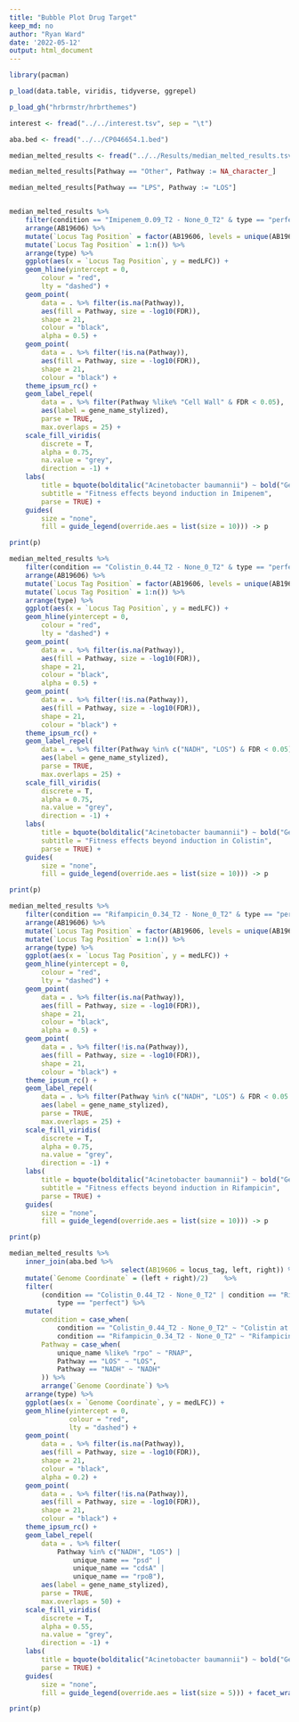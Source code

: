 ```yaml
---
title: "Bubble Plot Drug Target"
keep_md: no
author: "Ryan Ward"
date: '2022-05-12'
output: html_document
---
```

```r
library(pacman)

p_load(data.table, viridis, tidyverse, ggrepel)

p_load_gh("hrbrmstr/hrbrthemes")

interest <- fread("../../interest.tsv", sep = "\t")

aba.bed <- fread("../../CP046654.1.bed")

median_melted_results <- fread("../../Results/median_melted_results.tsv.gz")

median_melted_results[Pathway == "Other", Pathway := NA_character_]

median_melted_results[Pathway == "LPS", Pathway := "LOS"]


median_melted_results %>% 
	filter(condition == "Imipenem_0.09_T2 - None_0_T2" & type == "perfect") %>% 
	arrange(AB19606) %>% 
	mutate(`Locus Tag Position` = factor(AB19606, levels = unique(AB19606))) %>% 
	mutate(`Locus Tag Position` = 1:n()) %>% 
	arrange(type) %>% 
	ggplot(aes(x = `Locus Tag Position`, y = medLFC)) +
	geom_hline(yintercept = 0,
		colour = "red",
		lty = "dashed") +
	geom_point(
		data = . %>% filter(is.na(Pathway)), 
		aes(fill = Pathway, size = -log10(FDR)),
		shape = 21,
		colour = "black",
		alpha = 0.5) + 
	geom_point(
		data = . %>% filter(!is.na(Pathway)), 
		aes(fill = Pathway, size = -log10(FDR)),
		shape = 21,
		colour = "black") + 
	theme_ipsum_rc() + 
	geom_label_repel(
		data = . %>% filter(Pathway %like% "Cell Wall" & FDR < 0.05), 
		aes(label = gene_name_stylized), 
		parse = TRUE,
		max.overlaps = 25) + 
	scale_fill_viridis(
		discrete = T,
		alpha = 0.75,
		na.value = "grey", 
		direction = -1) +
	labs(
		title = bquote(bolditalic("Acinetobacter baumannii") ~ bold("Gene Sensitivity by Pathway")), 
		subtitle = "Fitness effects beyond induction in Imipenem",
		parse = TRUE) +
	guides(
		size = "none",
		fill = guide_legend(override.aes = list(size = 10))) -> p

print(p)

```

```r

median_melted_results %>% 
	filter(condition == "Colistin_0.44_T2 - None_0_T2" & type == "perfect") %>% 
	arrange(AB19606) %>% 
	mutate(`Locus Tag Position` = factor(AB19606, levels = unique(AB19606))) %>% 
	mutate(`Locus Tag Position` = 1:n()) %>% 
	arrange(type) %>% 
	ggplot(aes(x = `Locus Tag Position`, y = medLFC)) +
	geom_hline(yintercept = 0,
		colour = "red",
		lty = "dashed") +
	geom_point(
		data = . %>% filter(is.na(Pathway)), 
		aes(fill = Pathway, size = -log10(FDR)),
		shape = 21,
		colour = "black",
		alpha = 0.5) + 
	geom_point(
		data = . %>% filter(!is.na(Pathway)), 
		aes(fill = Pathway, size = -log10(FDR)),
		shape = 21,
		colour = "black") + 
	theme_ipsum_rc() + 
	geom_label_repel(
		data = . %>% filter(Pathway %in% c("NADH", "LOS") & FDR < 0.05), 
		aes(label = gene_name_stylized), 
		parse = TRUE,
		max.overlaps = 25) + 
	scale_fill_viridis(
		discrete = T,
		alpha = 0.75,
		na.value = "grey", 
		direction = -1) +
	labs(
		title = bquote(bolditalic("Acinetobacter baumannii") ~ bold("Gene Sensitivity by Pathway")), 
		subtitle = "Fitness effects beyond induction in Colistin",
		parse = TRUE) +
	guides(
		size = "none",
		fill = guide_legend(override.aes = list(size = 10))) -> p

print(p)
```

```r

median_melted_results %>% 
	filter(condition == "Rifampicin_0.34_T2 - None_0_T2" & type == "perfect") %>% 
	arrange(AB19606) %>% 
	mutate(`Locus Tag Position` = factor(AB19606, levels = unique(AB19606))) %>% 
	mutate(`Locus Tag Position` = 1:n()) %>% 
	arrange(type) %>% 
	ggplot(aes(x = `Locus Tag Position`, y = medLFC)) +
	geom_hline(yintercept = 0,
		colour = "red",
		lty = "dashed") +
	geom_point(
		data = . %>% filter(is.na(Pathway)), 
		aes(fill = Pathway, size = -log10(FDR)),
		shape = 21,
		colour = "black",
		alpha = 0.5) + 
	geom_point(
		data = . %>% filter(!is.na(Pathway)), 
		aes(fill = Pathway, size = -log10(FDR)),
		shape = 21,
		colour = "black") + 
	theme_ipsum_rc() + 
	geom_label_repel(
		data = . %>% filter(Pathway %in% c("NADH", "LOS") & FDR < 0.05 ), 
		aes(label = gene_name_stylized), 
		parse = TRUE,
		max.overlaps = 25) + 
	scale_fill_viridis(
		discrete = T,
		alpha = 0.75,
		na.value = "grey", 
		direction = -1) +
	labs(
		title = bquote(bolditalic("Acinetobacter baumannii") ~ bold("Gene Sensitivity by Pathway")), 
		subtitle = "Fitness effects beyond induction in Rifampicin",
		parse = TRUE) +
	guides(
		size = "none",
		fill = guide_legend(override.aes = list(size = 10))) -> p

print(p)
```

```r
median_melted_results %>% 
	inner_join(aba.bed %>% 
						 	select(AB19606 = locus_tag, left, right)) %>%
	mutate(`Genome Coordinate` = (left + right)/2)    %>% 
	filter(
    	(condition == "Colistin_0.44_T2 - None_0_T2" | condition == "Rifampicin_0.34_T2 - None_0_T2") & 
    		type == "perfect") %>% 
    mutate(
    	condition = case_when(
    		condition == "Colistin_0.44_T2 - None_0_T2" ~ "Colistin at 18 hours",
    		condition == "Rifampicin_0.34_T2 - None_0_T2" ~ "Rifampicin at 18 hours"),
    	Pathway = case_when(
    		unique_name %like% "rpo" ~ "RNAP",
    		Pathway == "LOS" ~ "LOS",
    		Pathway == "NADH" ~ "NADH"
    	)) %>%
		arrange(`Genome Coordinate`) %>% 
    arrange(type) %>% 
    ggplot(aes(x = `Genome Coordinate`, y = medLFC)) +
    geom_hline(yintercept = 0,
               colour = "red",
               lty = "dashed") +
    geom_point(
        data = . %>% filter(is.na(Pathway)), 
        aes(fill = Pathway, size = -log10(FDR)),
        shape = 21,
        colour = "black",
        alpha = 0.2) + 
    geom_point(
        data = . %>% filter(!is.na(Pathway)), 
        aes(fill = Pathway, size = -log10(FDR)),
        shape = 21,
        colour = "black") + 
    theme_ipsum_rc() + 
    geom_label_repel(
        data = . %>% filter(
        	Pathway %in% c("NADH", "LOS") |
        		unique_name == "psd" |
        		unique_name == "cdsA" |
        		unique_name == "rpoB"), 
        aes(label = gene_name_stylized), 
        parse = TRUE,
        max.overlaps = 50) + 
    scale_fill_viridis(
        discrete = T,
        alpha = 0.55,
        na.value = "grey", 
        direction = -1) +
    labs(
        title = bquote(bolditalic("Acinetobacter baumannii") ~ bold("Gene Sensitivity by Pathway")), 
        parse = TRUE) +
    guides(
        size = "none",
        fill = guide_legend(override.aes = list(size = 5))) + facet_wrap(facets = "condition") -> p

print(p)
```
